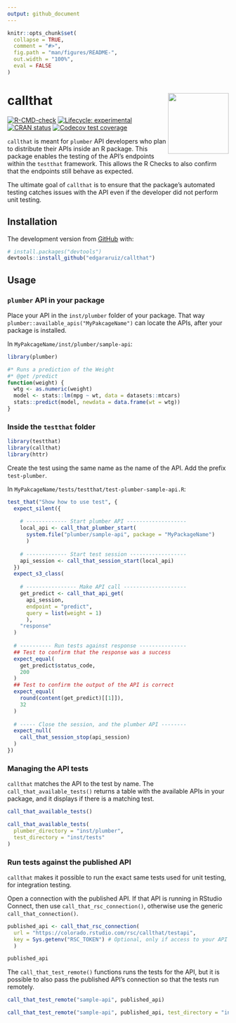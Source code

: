 ```yaml
---
output: github_document
---
```


<!-- README.md is generated from README.Rmd. Please edit that file -->

```r
knitr::opts_chunk$set(
  collapse = TRUE,
  comment = "#>",
  fig.path = "man/figures/README-",
  out.width = "100%", 
  eval = FALSE
)
```

# callthat <img src='man/figures/logo.png' align="right" height="138" />


<!-- badges: start -->
[![R-CMD-check](https://github.com/edgararuiz/callthat/workflows/R-CMD-check/badge.svg)](https://github.com/edgararuiz/callthat/actions)
[![Lifecycle: experimental](https://img.shields.io/badge/lifecycle-experimental-orange.svg)](https://lifecycle.r-lib.org/articles/stages.html#experimental)
[![CRAN status](https://www.r-pkg.org/badges/version/callthat)](https://CRAN.R-project.org/package=callthat)
[![Codecov test coverage](https://codecov.io/gh/edgararuiz/callthat/branch/master/graph/badge.svg)](https://codecov.io/gh/edgararuiz/callthat?branch=master)
<!-- badges: end -->

`callthat` is meant for `plumber` API developers who plan to distribute their APIs inside an R package.  This package enables the testing of the API's endpoints within the `testthat` framework.  This allows the R Checks to also confirm that the endpoints still behave as expected.  

The ultimate goal of `callthat` is to ensure that the package's automated testing catches issues with the API even if the developer did not perform unit testing. 

## Installation

The development version from [GitHub](https://github.com/) with:

``` r
# install.packages("devtools")
devtools::install_github("edgararuiz/callthat")
```

## Usage

### `plumber` API in your package

Place your API in the `inst/plumber` folder of your package.  That way  `plumber::available_apis("MyPakcageName")` can locate the APIs, after your package is installed.

In `MyPakcageName/inst/plumber/sample-api`:

```r
library(plumber)

#* Runs a prediction of the Weight
#* @get /predict
function(weight) {
  wtg <- as.numeric(weight)
  model <- stats::lm(mpg ~ wt, data = datasets::mtcars)
  stats::predict(model, newdata = data.frame(wt = wtg))
}
```

### Inside the `testthat` folder

```r
library(testthat)
library(callthat)
library(httr)
```

Create the test using the same name as the name of the API.  Add the prefix `test-plumber`.  

In `MyPakcageName/tests/testthat/test-plumber-sample-api.R`:

```r
test_that("Show how to use test", {
  expect_silent({
    
    # ------------- Start plumber API ------------------- 
    local_api <- call_that_plumber_start(
      system.file("plumber/sample-api", package = "MyPackageName")
      )
    
    # ------------- Start test session ------------------ 
    api_session <- call_that_session_start(local_api)
  })
  expect_s3_class(
    
    # ---------------- Make API call --------------------
    get_predict <- call_that_api_get(
      api_session, 
      endpoint = "predict", 
      query = list(weight = 1)
      ),
    "response"
  )
  
  # ---------- Run tests against response ---------------
  ## Test to confirm that the response was a success
  expect_equal(
    get_predict$status_code,
    200
  )
  ## Test to confirm the output of the API is correct
  expect_equal(
    round(content(get_predict)[[1]]),
    32
  )
  
  # ----- Close the session, and the plumber API --------
  expect_null(
    call_that_session_stop(api_session)
  )
})
```

### Managing the API tests

`callthat` matches the API to the test by name.  The `call_that_available_tests()` returns a table with the available APIs in your package, and it displays if there is a matching test.

```r
call_that_available_tests()
```

```r
call_that_available_tests(
  plumber_directory = "inst/plumber",
  test_directory = "inst/tests"
)
```

### Run tests against the published API

`callthat` makes it possible to run the exact same tests used for unit testing, for integration testing.  

Open a connection with the published API.  If that API is running in RStudio Connect, then use `call_that_rsc_connection()`, otherwise use the generic `call_that_connection()`.

```r
published_api <- call_that_rsc_connection(
  url = "https://colorado.rstudio.com/rsc/callthat/testapi",
  key = Sys.getenv("RSC_TOKEN") # Optional, only if access to your API is restricted
  )

published_api
```

The `call_that_test_remote()` functions runs the tests for the API, but it is possible to also pass the published API's connection so that the tests run remotely.

```r
call_that_test_remote("sample-api", published_api)
```

```r
call_that_test_remote("sample-api", published_api, test_directory = "inst/tests")
```

